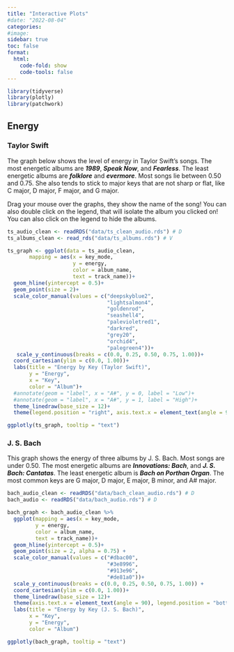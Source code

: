 ```yaml
---
title: "Interactive Plots"
#date: "2022-08-04"
categories:
#image:  
sidebar: true
toc: false
format:
  html:
    code-fold: show
    code-tools: false
---
```


```r
library(tidyverse)
library(plotly)
library(patchwork)
```

## Energy
### Taylor Swift
 
The graph below shows the level of energy in Taylor Swift's songs. The most energetic albums are ***1989***, ***Speak Now***, and ***Fearless***. The least energetic albums are ***folklore*** and ***evermore***. Most songs lie between 0.50 and 0.75. She also tends to stick to major keys that are not sharp or flat, like C major, D major, F major, and G major.

::: {.callout-note}
Drag your mouse over the graphs, they show the name of the song!
You can also double click on the legend, that will isolate the album you clicked on!
You can also click on the legend to hide the albums.
:::

```r
ts_audio_clean <- readRDS("data/ts_clean_audio.rds") # D
ts_albums_clean <- read_rds("data/ts_albums.rds") # V

ts_graph <- ggplot(data = ts_audio_clean,
       mapping = aes(x = key_mode,
                     y = energy,
                     color = album_name, 
                     text = track_name))+ 
  geom_hline(yintercept = 0.5)+
  geom_point(size = 2)+ 
  scale_color_manual(values = c("deepskyblue2",
                                "lightsalmon4",
                                "goldenrod",
                                "seashell4",
                                "palevioletred1",
                                "darkred",
                                "grey20",
                                "orchid4",
                                "palegreen4"))+
   scale_y_continuous(breaks = c(0.0, 0.25, 0.50, 0.75, 1.00))+
  coord_cartesian(ylim = c(0.0, 1.00))+
  labs(title = "Energy by Key (Taylor Swift)",
       y = "Energy",
       x = "Key", 
       color = "Album")+ 
  #annotate(geom = "label", x = "A#", y = 0, label = "Low")+ 
  #annotate(geom = "label", x = "A#", y = 1, label = "High")+ 
  theme_linedraw(base_size = 12)+ 
  theme(legend.position = "right", axis.text.x = element_text(angle = 90))
```

```r
ggplotly(ts_graph, tooltip = "text")
```


### J. S. Bach

This graph shows the energy of three albums by J. S. Bach. Most songs are under 0.50. The most energetic albums are ***Innovations: Bach***, and ***J. S. Bach: Cantatas***. The least energetic album is ***Bach on Porthan Organ***. The most common keys are G major, D major, E major, B minor, and A# major.

```r
bach_audio_clean <- readRDS("data/bach_clean_audio.rds") # D
bach_audio <- readRDS("data/bach_audio.rds") # D

bach_graph <- bach_audio_clean %>%  
  ggplot(mapping = aes(x = key_mode, 
         y = energy, 
         color = album_name, 
         text = track_name))+ 
  geom_hline(yintercept = 0.5)+
  geom_point(size = 2, alpha = 0.75) + 
  scale_color_manual(values = c("#dbac00",
                                "#3e8996",
                                "#913e96",
                                "#de81a0"))+ 
  scale_y_continuous(breaks = c(0.0, 0.25, 0.50, 0.75, 1.00)) + 
  coord_cartesian(ylim = c(0.0, 1.00))+ 
  theme_linedraw(base_size = 12)+
  theme(axis.text.x = element_text(angle = 90), legend.position = "bottom")+ 
  labs(title = "Energy by Key (J. S. Bach)", 
       x = "Key", 
       y = "Energy",
       color = "Album")
```


```r
ggplotly(bach_graph, tooltip = "text")
```


